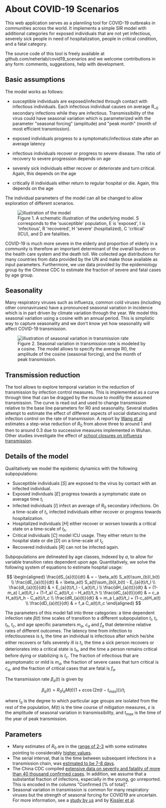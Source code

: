 




<Container>
<Row>
<Col>

# About COVID-19 Scenarios

This web application serves as a plannling tool for COVID-19 outbreaks in communities across the world.
It implements a simple SIR model with additional categories for exposed individuals that are not yet infectious,
severely sick people in need of hospitalization, people in critical condition, and a fatal category.


The source code of this tool is freely available at <LinkExternal url="https://github.com/neherlab/covid19_scenarios"> github.com/neherlab/covid19_scenarios</LinkExternal> and we welcome contributions in any form: comments, suggestions, help with development.

## Basic assumptions

The model works as follows:

 - susceptible individuals are exposed/infected through contact with infectious individuals. Each infectious
individual causes on average R_<sub>0</sub> secondary infections while they are infectious.
Transmissibility of the virus could have seasonal variation which is parameterized with the parameter
"seasonal forcing" (amplitude) and "peak month" (month of most efficient transmission).

 - exposed individuals progress to a symptomatic/infectious state after an average latency

 - infectious individuals recover or progress to severe disease. The ratio of recovery to severe progression
depends on age

 - severely sick individuals either recover or deteriorate and turn critical. Again, this depends on the age

 - critically ill individuals either return to regular hospital or die. Again, this depends on the age


The individual parameters of the model can all be changed to allow exploration of different scenarios.

<figure className="figure w-100 text-center">
  <img src={model} className="w-75 figure-img" alt="illustration of the model" />
  <figcaption className="figure-caption text-center">
    Figure 1. A schematic illustration of the underlying model. S corresponds to the 'susceptible' population,
    E is 'exposed', I is 'infectious', R 'recovered', H 'severe' (hospitalized), C 'critical' (ICU), and D are
    fatalities.
  </figcaption>
</figure>


COVID-19 is much more severe in the elderly and proportion of elderly in a community is therefore an important determinant of the overall burden on the health care system and the death toll. We collected age distributions for many countries from data provided by the UN and make those available as input parameters. Furthermore, we use data provided by the epidemiology group by the <LinkExternal url="http://weekly.chinacdc.cn/en/article/id/e53946e2-c6c4-41e9-9a9b-fea8db1a8f51">Chinese CDC</LinkExternal> to estimate the fraction of severe and fatal cases by age group.


## Seasonality

Many respiratory viruses such as influenza, common cold viruses (including other coronaviruses) have a pronounced seasonal variation in incidence which is in part driven by climate variation through the year. We model this seasonal variation using a cosine with an annual period. This is simplistic way to capture seasonality and we don't know yet how seasonality will affect COVID-19 transmission.

<figure className="figure w-100 text-center">
  <img
    src={seasonalIllustration}
    className="w-75 figure-img img-fluid"
    alt="illustration of seasonal variation in transmission rate"
  />
  <figcaption className="figure-caption text-center">
    Figure 2. Seasonal variation in transmission rate is modeled by a cosine. The model allows to specify the
    average R0, the amplitude of the cosine (seasonal forcing), and the month of peak transmission.
  </figcaption>
</figure>


## Transmission reduction

The tool allows to explore temporal variation in the reduction of transmission by infection control measures.
This is implemented as a curve through time that can be dragged by the mouse to modifiy the assumed
transmission. The curve is read out and used to change transmission relative to the base line parameters for R0 and seasonality.
Several studies attempt to estimate the effect of different aspects of social distancing and infection control on the rate of transmission.
A report by [Wang et al](https://www.medrxiv.org/content/10.1101/2020.03.03.20030593v1) estimates a step-wise reduction of $R_0$ from above three to around 1 and then to around 0.3 due to successive measures implemented in Wuhan.
Other studies investigate the effect of [school closures on influenza transmission](https://www.pnas.org/content/116/27/13174).


## Details of the model
Qualitatively we model the epidemic dynamics with the following subpopulations:

  * Susceptible individuals [$S$] are exposed to the virus by contact with an infected individual.
  * Exposed individuals [$E$] progress towards a symptomatic state on average time $t_l$
  * Infected individuals [$I$] infect an average of $R_0$ secondary infections. On a time-scale of $t_i$, infected individuals either recover or progress towards hospitalization.
  * Hospitalized individuals [$H$] either recover or worsen towards a critical state on a time-scale of $t_h$.
  * Critical individuals [$C$] model ICU usage. They either return to the hospital state or die [$D$] on a time-scale of $t_c$
  * Recovered individuals [$R$] can not be infected again.

Subpopulations are delineated by age classes, indexed by $a$, to allow for variable transition rates dependent upon age.
Quantitatively, we solve the following system of equations to estimate hospital usage:

<div class="text-left">

$$
\begin{aligned}
\frac{dS_{a}(t)}{dt} & = - \beta_a(t) S_a(t)\sum_{b}I_b(t) \\
\frac{dE_{a}(t)}{dt} & = \beta_a(t) S_a(t)\sum_{b}I_b(t) - E_{a}(t)/t_l \\
\frac{dI_{a}(t)}{dt} & = E_{a}(t)/t_l - I_a(t)/t_i \\
\frac{dH_{a}(t)}{dt} & = (1-m_a) I_a(t)/t_i + (1-f_a) C_a(t)/t_c - H_a(t)/t_h \\
\frac{dC_{a}(t)}{dt} & = c_a H_a(t)/t_h - C_a(t)/t_c \\
\frac{dR_{a}(t)}{dt} & = m_a I_a(t)/t_i + (1-c_a)H_a(t) \\
\frac{dD_{a}(t)}{dt} & = f_a C_a(t)/t_c
\end{aligned}
$$

</div>

The parameters of this model fall into three categories: a time dependent infection rate $\beta(t)$ time scales of transition to a different subpopulation $t_l$, $t_i$, $t_h$, $t_c$, and age specific parameters $m_a$, $c_a$ and $f_a$ that determine relative rates of different outcomes.
The latency time from infection to infectiousness is $t_l$, the time an individual is infectious after which he/she either recovers or falls severely ill is $t_i$, the time a sick person recovers or deteriorates into a critical state is $t_h$, and the time a person remains critical before dying or stabilizing is $t_c$.
The fraction of infectious that are asymptomatic or mild is $m_a$, the fraction of severe cases that turn critical is $c_a$, and the fraction of critical cases that are fatal is $f_a$.

The transmission rate $\beta_a(t)$ is given by

<div class="text-left">

$$
  \beta_a(t) = R_0 I_a M(t) (1+\varepsilon \cos(2\pi (t-t_{max})))/t_i
$$

</div>

where $I_a$ is the degree to which particular age groups are isolated from the rest of the population, $M(t)$ is the time course of mitigation measures, $\varepsilon$ is the amplitude of seasonal variation in transmissibility, and $t_{max}$ is the time of the year of peak transmission.

## Parameters

 * Many estimates of $R_0$ are in the [range of 2-3](https://www.ncbi.nlm.nih.gov/pmc/articles/PMC7001239/) with some estimates pointing to considerably [higher values](https://www.medrxiv.org/content/10.1101/2020.02.10.20021675v1).
 * The serial interval, that is the time between subsequent infections in a transmission chain, was [estimated to be 7-8 days](https://www.nejm.org/doi/full/10.1056/NEJMoa2001316).
 * The China CDC compiled [extensive data on severity and fatality of more than 40 thousand confirmed cases](http://weekly.chinacdc.cn/en/article/id/e53946e2-c6c4-41e9-9a9b-fea8db1a8f51).
 In addition, we assume that a substantial fraction of infections, especially in the young, go unreported. This is encoded in the columns "Confirmed [% of total]".
 * Seasonal variation in transmission is common for many respiratory viruses but the strength of seasonal forcing for COVID19 are uncertain. For more information, see a [study by us](https://smw.ch/article/doi/smw.2020.20224) and by [Kissler et al](https://www.medrxiv.org/content/10.1101/2020.03.04.20031112v1).

</Col>
</Row>
</Container>

